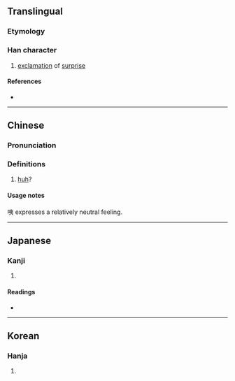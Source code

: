 {{character info/new}}
==Translingual==

===Etymology===
{{Han etym}}

===Han character===
{{Han char|rn=30|rad=口|as=06|sn=9|four=65032|canj=RKN|ids=⿰口夷}}

# [[exclamation]] of [[surprise]]

====References====
* {{Han ref|kx=0186.080|dkj=03535|dj=0405.300|hdz=10614.010|uh=54A6|ud=21670|bh=AB78|bd=43896}}

----

==Chinese==
{{zh-forms}}

===Pronunciation===
{{zh-pron
|m=yí
|c=ji2,ji4
|h=pfs=
|md=
|mn=
|w=
|mc=y
|oc=y
|cat=
}}

===Definitions===
{{zh-hanzi}}

# {{n-g|An interjection used to express confusion.}} [[huh]]?
#: {{zh-x|咦，我 的 鑰匙{shi} 呢？|Huh? Where is my key?}}
#: {{zh-x|咦，他 怎麼 在 這兒{r}？|Uh, why is he here?}}

====Usage notes====
咦 expresses a relatively neutral feeling.

----

==Japanese==

===Kanji===
{{ja-kanji|grade=|rs=口06}}

# {{defn|lang=ja|sort=口06}}

====Readings====
* {{ja-readings|on=[[い]] (i), [[き]] (ki), [[たい]] (tai), [[だい]] (dai)|kun=[[といき]] (toiki)}}

----

==Korean==

===Hanja===
{{ko-hanja|hangeul=[[이]], [[재]]|rv=i, jae|mr=i, chae}}

# {{defn|lang=ko|sort=口06}}